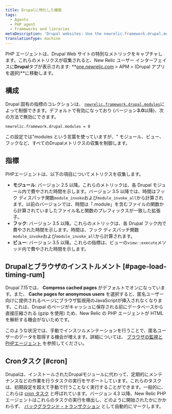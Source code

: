 ```yaml
---
title: Drupalに特化した機能
tags:
  - Agents
  - PHP agent
  - Frameworks and libraries
metaDescription: 'Drupal websites: Use the newrelic.framework.drupal.modules INI setting to capture special metrics for modules, hooks, views, and browser instrumentation.'
translationType: machine
---
```


PHP エージェントは、Drupal Web サイトの特別なメトリックをキャプチャします。これらのメトリクスが収集されると、New Relic ユーザー インターフェイスに**Drupal**タブが表示されます: **[one.newrelic.com](https://one.newrelic.com) > APM > (Drupal アプリを選択)**に移動します。

## 構成

Drupal 固有の指標のコレクションは、 [`newrelic.framework.drupal.modules`](/docs/php/php-agent-phpini-settings#inivar-framework-drupal-modules)によって制御できます。デフォルトで有効になっており (バージョン**3.0**以降)、次の方法で無効にできます。

```
newrelic.framework.drupal.modules = 0
```

この設定では"modules という言葉を使っていますが、" モジュール、ビュー、フックなど、すべてのDrupalメトリクスの収集を制御します。

## 指標

PHPエージェントは、以下の項目についてメトリクスを収集します。

* **モジュール**: バージョン 2.5 以降。これらのメトリックは、各 Drupal モジュール内で費やされた時間を示します。バージョン 3.5 以降では、時間はフック ディスパッチ関数`module_invoke`および`module_invoke_all`から計算されます。以前のバージョンでは、時間は「.module」を含むファイルの関数から計算されていましたファイル名と関数のプレフィックスが一致した拡張子。
* **フック**: バージョン 3.5 以降。これらのメトリックは、各 Drupal フック内で費やされた時間を示します。時間は、フック ディスパッチ関数`module_invoke`および`module_invoke_all`から計算されます。
* **ビュー**: バージョン 3.5 以降。これらの指標は、ビューの`view::execute`メソッド内で費やされた時間を示します。

## Drupalとブラウザのインストルメント [#page-load-timing-rum]

Drupal 7.15では、 **Compress cached pages** がデフォルトでオンになっています。また、 **Cache pages for anonymous users** を選択すると、匿名ユーザー向けに提供されるページにブラウザ監視用のJavaScriptが挿入されなくなります。これは、Drupal のページがキャッシュに保存される前にデータベースから直接圧縮される (gzip を使用) ため、New Relic の PHP エージェントが HTML を解析する機会がないためです。

このような状況では、手動でインスツルメンテーションを行うことで、匿名ユーザーのデータを取得する機会が増えます。詳細については、 [ブラウザの監視とPHPエージェント](/docs/php/page-load-timing-in-php) を参照してください。

## Cronタスク [#cron]

Drupalは、インストールされたDrupalモジュールに代わって、定期的にメンテナンスなどの作業を行うタスクの実行をサポートしています。これらのタスクは、初期設定を超えて手動で行うことなく実行することができます。一般的に、これらは [cron タスク](https://drupal.org/cron "リンクが新しいウィンドウで開きます") と呼ばれています。バージョン 4.3 以降、New Relic PHP エージェントはこれらのタスクの実行を検出し、どのように開始されたかにかかわらず、 [バックグラウンド・トランザクション](/docs/features/monitoring-background-processes#ui) として自動的にマークします。